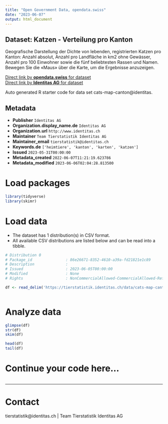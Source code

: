 ```yaml
---
title: "Open Government Data, opendata.swiss"
date: "2023-06-07"
output: html_document
---
```


## Dataset: Katzen - Verteilung pro Kanton

Geografische Darstellung der Dichte von lebenden, registrierten Katzen pro Kanton: Anzahl absolut, Anzahl pro Landfläche in km2 ohne Gewässer, Anzahl pro 100 Einwohner sowie die fünf beliebtesten Rassen und Namen. Bewegen Sie die «Maus» über die Karte, um die Ergebnisse anzuzeigen.

[Direct link by **opendata.swiss** for dataset](https://opendata.swiss/de/dataset/katzen-verteilung-pro-kanton)<br>
[Direct link by **Identitas AG** for dataset](https://tierstatistik.identitas.ch/)

Auto generated R starter code for data set cats-map-canton@identitas.

## Metadata

- **Publisher** `Identitas AG`
- **Organization.display_name.de** `Identitas AG`
- **Organization.url** `http://www.identitas.ch`
- **Maintainer** `Team Tierstatistik Identitas AG`
- **Maintainer_email** `tierstatistik@identitas.ch`
- **Keywords.de** `['heimtiere', 'kanton', 'karten', 'katzen']`
- **Issued** `2023-05-31T00:00:00`
- **Metadata_created** `2022-06-07T11:21:19.623786`
- **Metadata_modified** `2023-06-06T02:04:28.813500`


# Load packages

```r

library(tidyverse)
library(skimr)

```

# Load data

-   The dataset has 1 distribution(s) in CSV format.
-   All available CSV distributions are listed below and can be read into a tibble.

```r

# Distribution 0
# Package_id               : 86e26671-8352-4610-a39a-fd21821e1c89
# Description              : 
# Issued                   : 2023-06-05T00:00:00
# Modified                 : None
# Rights                   : NonCommercialAllowed-CommercialAllowed-ReferenceRequired

df <- read_delim('https://tierstatistik.identitas.ch/data/cats-map-canton.csv')



```

# Analyze data

```r

glimpse(df)
str(df)
skim(df)

head(df)
tail(df)

```

# Continue your code here...

```r

```

------------------------------------------------------------------------

# Contact

tierstatistik@identitas.ch | Team Tierstatistik Identitas AG
